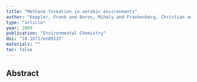 ```yaml
---
title: "Methane formation in aerobic environments"
author: "Keppler, Frank and Boros, Mihaly and Frankenberg, Christian and Lelieveld, Jos and McLeod, Andrew and Pirttila, Anna Maria and Rockmann, Thomas and Schnitzler, Joerg-Peter"
type: "article"
year: 2009
publication: "Environmental Chemistry"
doi: "10.1071/en09137"
materials: ""
toc: false
---
```


## Abstract

